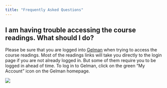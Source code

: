```yaml
---
title: "Frequently Asked Questions"
---
```


## I am having trouble accessing the course readings. What should I do?

Please be sure that you are logged into
[Gelman](https://library.gwu.edu/) when trying to access the course readings. Most of the readings links will take you directly to the login page if you are not already logged in. But some of them require you to be logged in ahead of time. To log in to Gelman, click on the green "My Account" icon on the Gelman homepage.

![](images/gelman_login.png)

